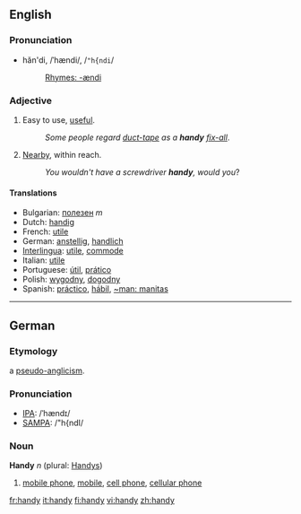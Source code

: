 ==English==
===Pronunciation===
*hăn'di, /ˈhændi/, /<tt>"h{ndi</tt>/
*:[[Rhymes:English:-ændi|Rhymes: -ændi]]

===Adjective===
#Easy to use, [[useful]].
#:''Some people regard [[duct-tape]] as a '''handy''' [[fix-all]]''.
#[[Nearby]], within reach.
#:''You wouldn't have a screwdriver '''handy''', would you''?

====Translations====
*Bulgarian: [[полезен]] ''m''
*Dutch: [[handig]]
*French: [[utile]]
*German: [[anstellig]], [[handlich]]
*[[Interlingua]]: [[utile]], [[commode]]
*Italian: [[utile]]
*Portuguese: [[útil]], [[prático]]
*Polish: [[wygodny]], [[dogodny]]
*Spanish: [[práctico]], [[hábil]], [[~man: manitas]]
----

==German==
===Etymology===
a [[pseudo-anglicism]].
===Pronunciation===
*[[w:IPA|IPA]]: /ˈhændɪ/
*[[w:SAMPA|SAMPA]]: /"h{ndI/
===Noun===
'''Handy''' ''n'' (plural: [[Handys]])

#[[mobile phone]], [[mobile]], [[cell phone]], [[cellular phone]]

[[fr:handy]]
[[it:handy]]
[[fi:handy]]
[[vi:handy]]
[[zh:handy]]